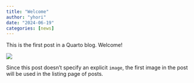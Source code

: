 ```yaml
---
title: "Welcome"
author: "yhori"
date: "2024-06-19"
categories: [news]
---
```


This is the first post in a Quarto blog. Welcome!

![](../img/welcome-thumbnail.jpg)

Since this post doesn't specify an explicit `image`, the first image in the post will be used in the listing page of posts.
